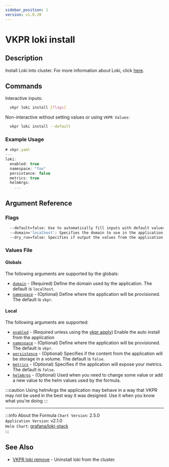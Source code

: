 ```yaml
---
sidebar_position: 1
version: v1.0.20
---
```


# VKPR loki install

## Description

Install Loki into cluster. For more information about Loki, click [here](https://grafana.com/oss/loki/).

## Commands

Interactive inputs:

```bash
  vkpr loki install [flags]
```

Non-interactive without setting values or using `VKPR Values`:

```bash
  vkpr loki install --default
```

### Example Usage

```jsx title="vkpr loki install --default"
# vkpr.yaml
---
loki:
  enabled: true
  namespace: "foo"
  persistance: false
  metrics: true
  helmArgs:
    ...
```

## Argument Reference

### Flags

```sh
  --default=false: Use to automatically fill inputs with default values.
  --domain='localhost': Specifies the domain to use in the application.
  --dry_run=false: Specifies if output the values from the application.
```

### Values File

#### Globals

The following arguments are supported by the globals:

- [`domain`](#argument-reference) - (Required) Define the domain used by the application. The default is `localhost`.
- [`namespace`](#argument-reference) - (Optional) Define where the application will be provisioned. The default is `vkpr`.

#### Local

The following arguments are supported:

- [`enabled`](#argument-reference) - (Required unless using the [vkpr apply](/docs/commands/apply)) Enable the auto install from the application
- [`namespace`](#argument-reference) - (Optional) Define where the application will be provisioned. The default is `vkpr`.
- [`persistence`](#argument-reference) - (Optional) Specifies if the content from the application will be storage in a volume. The default is `false`.
- [`metrics`](#argument-reference) - (Optional) Specifies if the application will expose your metrics. The default is `false`.
- [`helmArgs`](#argument-reference) - (Optional) Used when you need to change some value or add a new value to the helm values used by the formula.

:::caution
Using helmArgs the application may behave in a way that VKPR may not be used in the best way it was designed.
Use it when you know what you're doing
:::

---

:::info About the Formula
`Chart Version`: 2.5.0 <br/>
`Application Version`: v2.1.0 <br/>
`Helm Chart`: [grafana/loki-stack](https://artifacthub.io/packages/helm/grafana/loki-stack) <br/>
:::

## See Also

- [VKPR loki remove](/docs/commands/loki/remove) - Uninstall loki from the cluster.

